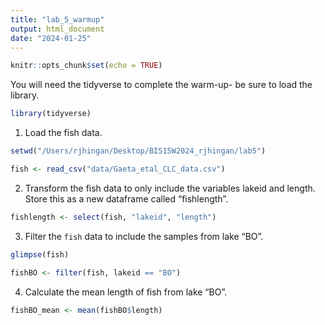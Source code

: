 ```yaml
---
title: "lab_5_warmup"
output: html_document
date: "2024-01-25"
---
```


```r
knitr::opts_chunk$set(echo = TRUE)
```

You will need the tidyverse to complete the warm-up- be sure to load the library.  

```r
library(tidyverse)
```

1. Load the fish data. 

```r
setwd("/Users/rjhingan/Desktop/BIS15W2024_rjhingan/lab5")
```

```r
fish <- read_csv("data/Gaeta_etal_CLC_data.csv")
```

2. Transform the fish data to only include the variables lakeid and length.  Store this as a new dataframe called "fishlength".   

```r
fishlength <- select(fish, "lakeid", "length")
```

3. Filter the `fish` data to include the samples from lake "BO".  

```r
glimpse(fish)
```

```r
fishBO <- filter(fish, lakeid == "BO")
```

4. Calculate the mean length of fish from lake "BO".  

```r
fishBO_mean <- mean(fishBO$length)
```






